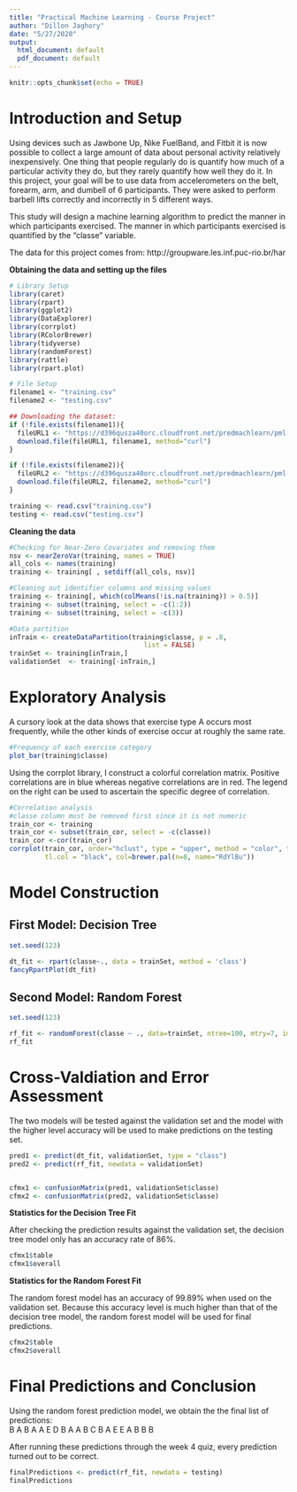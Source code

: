 ```yaml
---
title: "Practical Machine Learning - Course Project"
author: "Dillon Jaghory"
date: "5/27/2020"
output:
  html_document: default
  pdf_document: default
---
```


```r
knitr::opts_chunk$set(echo = TRUE)
```

# Introduction and Setup

Using devices such as Jawbone Up, Nike FuelBand, and Fitbit it is now possible to collect a large amount of data about personal activity relatively inexpensively. One thing that people regularly do is quantify how much of a particular activity they do, but they rarely quantify how well they do it. In this project, your goal will be to use data from accelerometers on the belt, forearm, arm, and dumbell of 6 participants. They were asked to perform barbell lifts correctly and incorrectly in 5 different ways.  

This study will design a machine learning algorithm to predict the manner in which participants exercised. The manner in which participants exercised is quantified by the "classe" variable.  

The data for this project comes from: http://groupware.les.inf.puc-rio.br/har  

**Obtaining the data and setting up the files**  
  

```r

# Library Setup
library(caret)
library(rpart)
library(ggplot2)
library(DataExplorer)
library(corrplot)
library(RColorBrewer)
library(tidyverse)
library(randomForest)
library(rattle)
library(rpart.plot)

```

```r

# File Setup
filename1 <- "training.csv"
filename2 <- "testing.csv"

## Downloading the dataset:
if (!file.exists(filename1)){
  fileURL1 <- "https://d396qusza40orc.cloudfront.net/predmachlearn/pml-training.csv"
  download.file(fileURL1, filename1, method="curl")
}  

if (!file.exists(filename2)){
  fileURL2 <- "https://d396qusza40orc.cloudfront.net/predmachlearn/pml-testing.csv"
  download.file(fileURL2, filename2, method="curl")
}  

training <- read.csv("training.csv")
testing <- read.csv("testing.csv")

```

**Cleaning the data**  
  

```r

#Checking for Near-Zero Covariates and removing them
nsv <- nearZeroVar(training, names = TRUE)
all_cols <- names(training)
training <- training[ , setdiff(all_cols, nsv)]

#Cleaning out identifier columns and missing values
training <- training[, which(colMeans(!is.na(training)) > 0.5)]
training <- subset(training, select = -c(1:2))
training <- subset(training, select = -c(3))

#Data partition
inTrain <- createDataPartition(training$classe, p = .8, 
                                  list = FALSE)
trainSet <- training[inTrain,]
validationSet  <- training[-inTrain,]

```


# Exploratory Analysis  

A cursory look at the data shows that exercise type A occurs most frequently, while the other kinds of exercise occur at roughly the same rate.  


```r

#Frequency of each exercise category
plot_bar(training$classe)


```
  
Using the corrplot library, I construct a colorful correlation matrix. Positive correlations are in blue whereas negative correlations are in red. The legend on the right can be used to ascertain the specific degree of correlation.   
      
```r

#Correlation analysis
#classe column must be removed first since it is not numeric
train_cor <- training
train_cor <- subset(train_cor, select = -c(classe))
train_cor <-cor(train_cor)
corrplot(train_cor, order="hclust", type = "upper", method = "color", tl.cex = 0.4, 
         tl.col = "black", col=brewer.pal(n=8, name="RdYlBu"))

```


# Model Construction  


## First Model: Decision Tree  

```r

set.seed(123)

dt_fit <- rpart(classe~., data = trainSet, method = 'class')
fancyRpartPlot(dt_fit)

```


## Second Model: Random Forest  

```r

set.seed(123)

rf_fit <- randomForest(classe ~ ., data=trainSet, ntree=100, mtry=7, importance=TRUE)
rf_fit

```

# Cross-Valdiation and Error Assessment
  
The two models will be tested against the validation set and the model with the higher level accuracy will be used to make predictions on the testing set.  


```r

pred1 <- predict(dt_fit, validationSet, type = "class")
pred2 <- predict(rf_fit, newdata = validationSet)


cfmx1 <- confusionMatrix(pred1, validationSet$classe)
cfmx2 <- confusionMatrix(pred2, validationSet$classe)

```
**Statistics for the Decision Tree Fit**

After checking the prediction results against the validation set, the decision tree model only has an accuracy rate of 86%.

```r
cfmx1$table
cfmx1$overall
```
**Statistics for the Random Forest Fit**  
  
The random forest model has an accuracy of 99.89% when used on the validation set. Because this accuracy level is much higher than that of the decision tree model, the random forest model will be used for final predictions.  

```r
cfmx2$table
cfmx2$overall
```
    
# Final Predictions and Conclusion

Using the random forest prediction model, we obtain the the final list of predictions:  
B  A  B  A  A  E  D  B  A  A  B  C  B  A  E  E  A  B  B  B 

After running these predictions through the week 4 quiz, every prediction turned out to be correct.

```r

finalPredictions <- predict(rf_fit, newdata = testing)
finalPredictions

```


